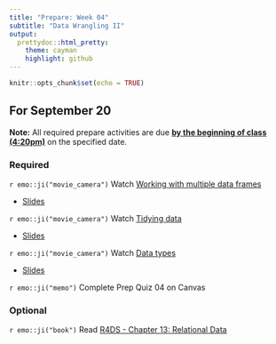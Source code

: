 ```yaml
---
title: "Prepare: Week 04"
subtitle: "Data Wrangling II"
output: 
  prettydoc::html_pretty:
    theme: cayman
    highlight: github
---
```


```r
knitr::opts_chunk$set(echo = TRUE)
```


## For September 20

**Note:** All required prepare activities are due **<u>by the beginning of class (4:20pm)</u>** on the specified date.

### Required 

`r emo::ji("movie_camera")` Watch [Working with multiple data frames](https://youtu.be/IK_uxavp7k8)

- [Slides](https://kgfitzgerald.github.io/APU_MATH_250/slides/10-multi-df.html)

`r emo::ji("movie_camera")` Watch [Tidying data](https://youtu.be/e4aCwwLgAfo)

- [Slides](https://kgfitzgerald.github.io/APU_MATH_250/slides/11-tidying.html)

`r emo::ji("movie_camera")` Watch [Data types](https://youtu.be/WQYKkfj1bOg)

- [Slides](https://kgfitzgerald.github.io/APU_MATH_250/slides/12-data-types.html)

<!-- `r emo::ji("movie_camera")` Watch [Visualizing Spatial Data](https://warpwire.duke.edu/w/Yw4GAA/). -->

<!-- - [Slides](https://kgfitzgerald.github.io/APU_MATH_250/slides/02-meet-toolkit-r.html) -->

`r emo::ji("memo")` Complete Prep Quiz 04 on Canvas

### Optional 

`r emo::ji("book")` Read [R4DS - Chapter 13: Relational Data](https://r4ds.had.co.nz/relational-data.html)








